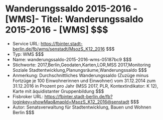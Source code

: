 # Wanderungssaldo 2015-2016 - [WMS]- Titel: Wanderungssaldo 2015-2016 - [WMS] $$$
- Service URL: https://fbinter.stadt-berlin.de/fb/wms/senstadt/MsozS_K12_2016 $$$
- Typ: WMS $$$
- Name: wanderungssaldo-2015-2016-wms-05187bc9 $$$
- Stichworte: 2017,Berlin,Geodaten,Karten,LOR,MSS 2017,Monitoring Soziale Stadtentwicklung,Planungsräume,Wanderungssaldo $$$
- Anmerkung: Durchschnittliches Wanderungssaldo (Zuzüge minus Fortzüge je 100 Einwohnerinnen und Einwohner) vom 31.12.2014 zum 31.12.2016 in Prozent pro Jahr (MSS 2017, PLR, Kontextindikator: K 12), Karte mit äquidistanter Gruppenbildung $$$
- Fisbroker URL: https://fbinter.stadt-berlin.de/fb?loginkey=showMap&mapId=MsozS_K12_2016@senstadt $$$
- Autor: Senatsverwaltung für Stadtentwicklung, Bauen und Wohnen Berlin $$$
